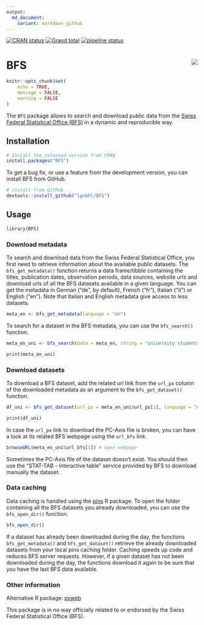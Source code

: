 ```yaml
---
output:
  md_document:
    variant: markdown_github
---
```


<!-- badges: start -->
[![CRAN status](https://www.r-pkg.org/badges/version/BFS)](https://CRAN.R-project.org/package=BFS)
[![Grand total](http://cranlogs.r-pkg.org/badges/grand-total/BFS)](https://cran.r-project.org/package=BFS)
[![pipeline status](https://gitlab.com/lgnbhl/BFS/badges/master/pipeline.svg)](https://gitlab.com/lgnbhl/BFS/pipelines)
<!-- badges: end -->

# BFS <img src="man/figures/logo.png" align="right" />

```r
knitr::opts_chunk$set(
	echo = TRUE,
	message = FALSE,
	warning = FALSE
)
```

The `BFS` package allows to search and download public data from the 
[Swiss Federal Statistical Office (BFS)](https://www.bfs.admin.ch/bfs/en/home/statistics/catalogues-databases/data.html){target="_blank"}
in a dynamic and reproducible way.

## Installation

```r
# Install the released version from CRAN
install.packages("BFS")
```

To get a bug fix, or use a feature from the development version, you can install BFS from GitHub.

```r
# install from Github
devtools::install_github("lgnbhl/BFS")
```

## Usage

```r
library(BFS)
```

### Download metadata

To search and download data from the Swiss Federal Statistical Office, you first need to retrieve information about the available public datasets. The `bfs_get_metadata()` function returns a data frame/tibble containing the titles, publication dates, observation periods, data sources, website urls and download urls of all the BFS datasets available in a given language. You can get the metadata in German ("de", by default), French ("fr"), Italian ("it") or English ("en"). Note that Italian and English metadata give access to less datasets.

```r
meta_en <- bfs_get_metadata(language = "en")
```

To search for a dataset in the BFS metadata, you can use the `bfs_search()` function.

```r
meta_en_uni <- bfs_search(data = meta_en, string = "university students")

print(meta_en_uni)
```

### Download datasets

To download a BFS dataset, add the related url link from the `url_px` column of the downloaded metadata as an argument to the `bfs_get_dataset()` function. 

```r
df_uni <- bfs_get_dataset(url_px = meta_en_uni$url_px[1], language = "de")

print(df_uni)
```

In case the `url_px` link to download the PC-Axis file is broken, you can have a look at its related BFS webpage using the `url_bfs` link. 

```r
browseURL(meta_en_uni$url_bfs[1]) # open webpage
```

Sometimes the PC-Axis file of the dataset doesn't exist. You should then use the "STAT-TAB - interactive table" service provided by BFS to download manually the dataset.

### Data caching

Data caching is handled using the [pins](https://pins.rstudio.com/) R package. To open the folder containing all the BFS datasets you already downloaded, you can use the `bfs_open_dir()` function.

```r
bfs_open_dir()
```

If a dataset has already been downloaded during the day, the functions `bfs_get_metadata()` and `bfs_get_dataset()` retrieve the already downloaded datasets from your local pins caching folder. Caching speeds up code and reduces BFS server requests. However, if a given dataset has not been downloaded during the day, the functions download it again to be sure that you have the last BFS data available.

### Other information

Alternative R package: [pxweb](https://github.com/rOpenGov/pxweb){target="_blank"}

This package is in no way officially related to or endorsed by the Swiss Federal Statistical Office (BFS).
